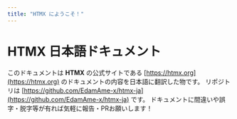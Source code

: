 ```yaml
---
title: "HTMX にようこそ！"
---
```

# HTMX 日本語ドキュメント

このドキュメントは **HTMX** の公式サイトである [https://htmx.org](https://htmx.org) のドキュメントの内容を日本語に翻訳した物です。
リポジトリは [https://github.com/EdamAme-x/htmx-ja](https://github.com/EdamAme-x/htmx-ja) です。
ドキュメントに間違いや誤字・脱字等が有れば気軽に報告・PRお願いします！